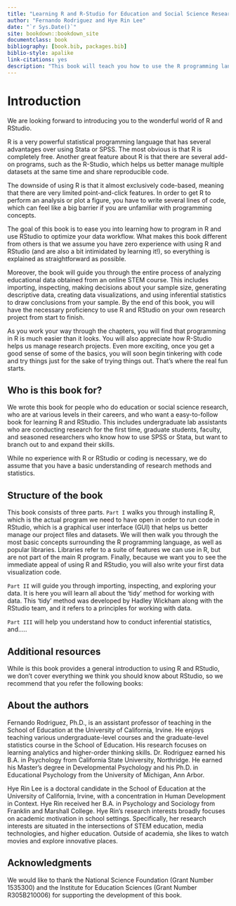 ```yaml
---
title: "Learning R and R-Studio for Education and Social Science Research"
author: "Fernando Rodriguez and Hye Rin Lee"
date: "`r Sys.Date()`"
site: bookdown::bookdown_site
documentclass: book
bibliography: [book.bib, packages.bib]
biblio-style: apalike
link-citations: yes
description: "This book will teach you how to use the R programming language for education and psychological sciences."
---
```


# Introduction

We are looking forward to introducing you to the wonderful world of R and RStudio.

R is a very powerful statistical programming language that has several advantages over using Stata or SPSS. The most obvious is that R is completely free. Another great feature about R is that there are several add-on programs, such as the R-Studio, which helps us better manage multiple datasets at the same time and share reproducible code. 

The downside of using R is that it almost exclusively code-based, meaning that there are very limited point-and-click features. In order to get R to perform an analysis or plot a figure, you have to write several lines of code, which can feel like a big barrier if you are unfamiliar with programming concepts.

The goal of this book is to ease you into learning how to program in R and use RStudio to optimize your data workflow. What makes this book different from others is that we assume you have zero experience with using R and RStudio (and are also a bit intimidated by learning it!), so everything is explained as straightforward as possible. 

Moreover, the book will guide you through the entire process of analyzing educational data obtained from an online STEM course. This includes importing, inspecting, making decisions about your sample size, generating descriptive data, creating data visualizations, and using inferential statistics to draw conclusions from your sample. By the end of this book, you will have the necessary proficiency to use R and RStudio on your own research project from start to finish.

As you work your way through the chapters, you will find that programming in R is much easier than it looks. You will also appreciate how R-Studio helps us manage research projects. Even more exciting, once you get a good sense of some of the basics, you will soon begin tinkering with code and try things just for the sake of trying things out. That's where the real fun starts.

## Who is this book for?

We wrote this book for people who do education or social science research, who are at various levels in their careers, and who want a easy-to-follow book for learning R and RStudio. This includes undergraduate lab assistants who are conducting research for the first time, graduate students, faculty, and seasoned researchers who know how to use SPSS or Stata, but want to branch out to and expand their skills.

While no experience with R or RStudio or coding is necessary, we do assume that you have a basic understanding of research methods and statistics.

## Structure of the book

This book consists of three parts. `Part I` walks you through installing R, which is the actual program we need to have open in order to run code in RStudio, which is a graphical user interface (GUI) that helps us better manage our project files and datasets. We will then walk you through the most basic concepts surrounding the R programming language, as well as popular libraries. Libraries refer to a suite of features we can use in R, but are not part of the main R program. Finally, because we want you to see the immediate appeal of using R and RStudio, you will also write your first data visualization code.

`Part II` will guide you through importing, inspecting, and exploring your data. It is here you will learn all about the 'tidy' method for working with data. This 'tidy' method was developed by Hadley Wickham along with the RStudio team, and it refers to a principles for working with data.

`Part III` will help you understand how to conduct inferential statistics, and.....

## Additional resources

While is this book provides a general introduction to using R and RStudio, we don't cover everything we think you should know about RStudio, so we recommend that you refer the following books:

## About the authors

Fernando Rodriguez, Ph.D., is an assistant professor of teaching in the School of Education at the University of California, Irvine. He enjoys teaching various undergraduate-level courses and the graduate-level statistics course in the School of Education. His research focuses on learning analytics and higher-order thinking skills. Dr. Rodriguez earned his B.A. in Psychology from California State University, Northridge. He earned his Master's degree in Developmental Psychology and his Ph.D. in Educational Psychology from the University of Michigan, Ann Arbor.

Hye Rin Lee is a doctoral candidate in the School of Education at the University of California, Irvine, with a concentration in Human Development in Context. Hye Rin received her B.A. in Psychology and Sociology from Franklin and Marshall College. Hye Rin’s research interests broadly focuses on academic motivation in school settings. Specifically, her research interests are situated in the intersections of STEM education, media technologies, and higher education. Outside of academia, she likes to watch movies and explore innovative places.

## Acknowledgments

We would like to thank the National Science Foundation (Grant Number 1535300) and the Institute for Education Sciences (Grant Number R305B210006) for supporting the development of this book. 
